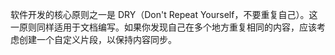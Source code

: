 软件开发的核心原则之一是 DRY（Don't Repeat Yourself，不要重复自己）。这一原则同样适用于文档编写。如果你发现自己在多个地方重复相同的内容，应该考虑创建一个自定义片段，以保持内容同步。